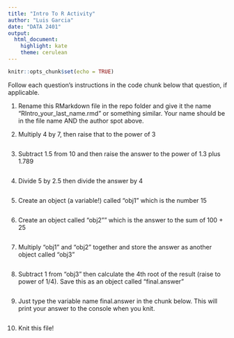 ```yaml
---
title: "Intro To R Activity"
author: "Luis Garcia"
date: "DATA 2401"
output: 
  html_document: 
    highlight: kate
    theme: cerulean
---
```


```r
knitr::opts_chunk$set(echo = TRUE)
```

Follow each question's instructions in the code chunk below that question, if applicable. 

1. Rename this RMarkdown file in the repo folder and give it the name “RIntro_your_last_name.rmd” or something similar. Your name should be in the file name AND the author spot above. 


2. Multiply 4 by 7, then raise that to the power of 3


```r

```

3. Subtract 1.5 from 10 and then raise the answer to the power of 1.3 plus 1.789

```r

```

4. Divide 5 by 2.5 then divide the answer by 4

```r

```

5. Create an object (a variable!) called “obj1” which is the number 15

```r

```

6. Create an object called “obj2”" which is the answer to the sum of 100 + 25

```r

```

7. Multiply “obj1” and “obj2” together and store the answer as another object called “obj3”

```r

```

8. Subtract 1 from “obj3” then calculate the 4th root of the result (raise to power of 1/4). Save this as an object called “final.answer”

```r

```

9. Just type the variable name final.answer in the chunk below. This will print your answer to the console when you knit. 

```r

```

10. Knit this file! 